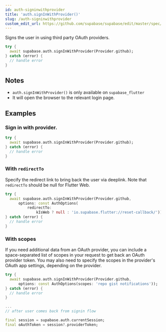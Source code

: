```yaml
---
id: auth-signinwithprovider
title: 'auth.signInWithProvider()'
slug: /auth-signinwithprovider
custom_edit_url: https://github.com/supabase/supabase/edit/master/spec/supabase_dart_v1_legacy.yml
---
```



Signs the user in using third party OAuth providers.

```dart
try {
  await supabase.auth.signInWithProvider(Provider.github);
} catch (error) {
  // handle error
}
```

## Notes

- `auth.signInWithProvider()` is only available on `supabase_flutter`
- It will open the browser to the relevant login page.

## Examples

### Sign in with provider.

```dart
try {
  await supabase.auth.signInWithProvider(Provider.github);
} catch (error) {
  // handle error
}
```

### With `redirectTo`

Specify the redirect link to bring back the user via deeplink.
Note that `redirectTo` should be null for Flutter Web.

```dart
try {
  await supabase.auth.signInWithProvider(Provider.github,
      options: const AuthOptions(
          redirectTo:
              kIsWeb ? null : 'io.supabase.flutter://reset-callback/'));
} catch (error) {
  // handle error
}
```

### With scopes

If you need additional data from an OAuth provider, you can include a space-separated list of scopes in your request to get back an OAuth provider token.
You may also need to specify the scopes in the provider's OAuth app settings, depending on the provider.

```dart
try {
  await supabase.auth.signInWithProvider(Provider.github,
      options: const AuthOptions(scopes: 'repo gist notifications'));
} catch (error) {
  // handle error
}

...
// after user comes back from signin flow

final session = supabase.auth.currentSession;
final oAuthToken = session?.providerToken;
```
